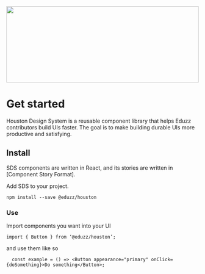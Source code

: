 
<Meta title="Design System/Introduction" />

<img src={designSystem} height="200px" width="100%" />

# Get started

Houston Design System is a reusable component library that helps Eduzz contributors build UIs faster. The goal is to make building durable UIs more productive and satisfying.

## Install

SDS components are written in React, and its stories are written in [Component Story Format].

Add SDS to your project.

`npm install --save @eduzz/houston`

### **Use**

Import components you want into your UI

`import { Button } from ‘@eduzz/houston’;`

and use them like so

```
  const example = () => <Button appearance="primary" onClick={doSomething}>Do something</Button>;
```
